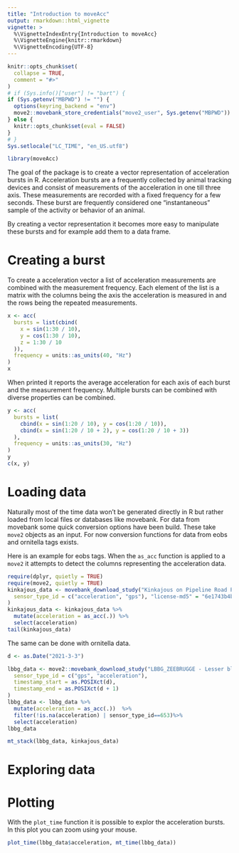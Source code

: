 ```yaml
---
title: "Introduction to moveAcc"
output: rmarkdown::html_vignette
vignette: >
  %\VignetteIndexEntry{Introduction to moveAcc}
  %\VignetteEngine{knitr::rmarkdown}
  %\VignetteEncoding{UTF-8}
---
```


```r
knitr::opts_chunk$set(
  collapse = TRUE,
  comment = "#>"
)
# if (Sys.info()["user"] != "bart") {
if (Sys.getenv("MBPWD") != "") {
  options(keyring_backend = "env")
  move2::movebank_store_credentials("move2_user", Sys.getenv("MBPWD"))
} else {
  knitr::opts_chunk$set(eval = FALSE)
}
# }
Sys.setlocale("LC_TIME", "en_US.utf8")
```

```r
library(moveAcc)
```
The goal of the package is to create a vector representation of acceleration bursts in R. Acceleration bursts are a frequently collected by animal tracking devices and consist of measurements of the acceleration in one till three axis. These measurements are recorded with a fixed frequency for a few seconds. These burst are frequently considered one "instantaneous" sample of the activity or behavior of an animal.

By creating a vector representation it becomes more easy to manipulate these bursts and for example add them to a data frame. 

# Creating a burst

To create a acceleration vector a list of acceleration measurements are combined with the measurement frequency. Each element of the list is a matrix with the columns being the axis the acceleration is measured in and the rows being the repeated measurements.

```r
x <- acc(
  bursts = list(cbind(
    x = sin(1:30 / 10),
    y = cos(1:30 / 10),
    z = 1:30 / 10
  )),
  frequency = units::as_units(40, "Hz")
)
x
```
When printed it reports the average acceleration for each axis of each burst and the measurement frequency. Multiple bursts can be combined with diverse properties can be combined.

```r
y <- acc(
  bursts = list(
    cbind(x = sin(1:20 / 10), y = cos(1:20 / 10)),
    cbind(x = sin(1:20 / 10 + 2), y = cos(1:20 / 10 + 3))
  ),
  frequency = units::as_units(30, "Hz")
)
y
c(x, y)
```



# Loading data

Naturally most of the time data won't be generated directly in R but rather loaded from local files or databases like movebank. For data from movebank some quick conversion options have been build. These take `move2` objects as an input. For now conversion functions for data from eobs and ornitella tags exists.

Here is an example for eobs tags. When the `as_acc` function is applied to a `move2` it attempts to detect the columns representing the acceleration data. 

```r
require(dplyr, quietly = TRUE)
require(move2, quietly = TRUE)
kinkajous_data <- movebank_download_study("Kinkajous on Pipeline Road Panama",
  sensor_type_id = c("acceleration", "gps"), "license-md5" = "6e1743b4b2a919df0f3b4167c94786d9"
)
kinkajous_data <- kinkajous_data %>%
  mutate(acceleration = as_acc(.)) %>%
  select(acceleration)
tail(kinkajous_data)
```
The same can be done with ornitella data.

```r
d <- as.Date("2021-3-3")

lbbg_data <- move2::movebank_download_study("LBBG_ZEEBRUGGE - Lesser black-backed gulls ",
  sensor_type_id = c("gps", "acceleration"),
  timestamp_start = as.POSIXct(d),
  timestamp_end = as.POSIXct(d + 1)
)
lbbg_data <- lbbg_data %>%
  mutate(acceleration = as_acc(.))  %>%
  filter(!is.na(acceleration) | sensor_type_id==653)%>%
  select(acceleration)
lbbg_data
```
```r
mt_stack(lbbg_data, kinkajous_data)
```
# Exploring data

# Plotting

With the `plot_time` function it is possible to explor the acceleration bursts. In this plot you can zoom using your mouse.

```r
plot_time(lbbg_data$acceleration, mt_time(lbbg_data))
```

